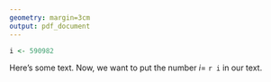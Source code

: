 ```yaml
---
geometry: margin=3cm
output: pdf_document
---
```


```r
i <- 590982
```

Here's some text. Now, we want to put the number $i =$ `r i` in our text.

